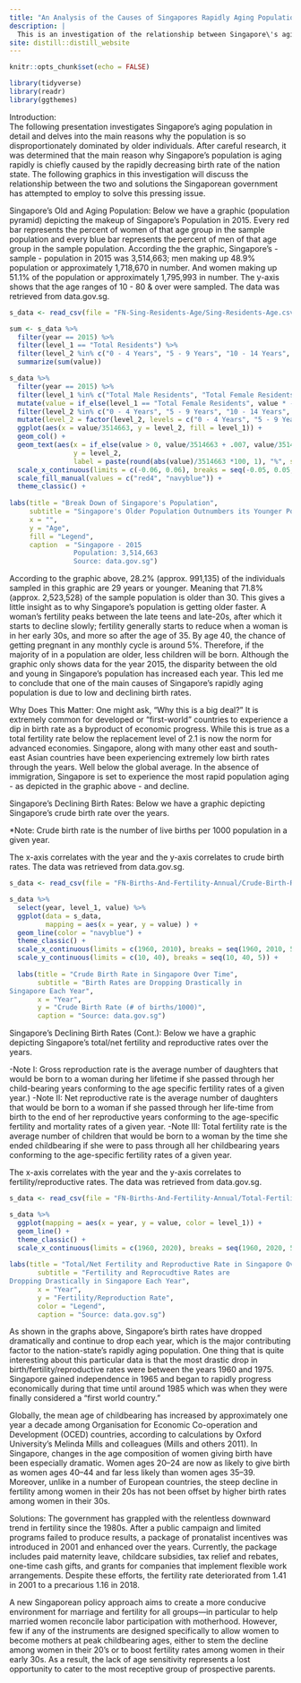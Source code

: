 ```yaml
---
title: "An Analysis of the Causes of Singapores Rapidly Aging Population"
description: |
  This is an investigation of the relationship between Singapore\'s aging population and the nation-state\'s declining birth rates.
site: distill::distill_website
---
```


```r
knitr::opts_chunk$set(echo = FALSE)
```

```r
library(tidyverse)
library(readr)
library(ggthemes)
```
Introduction:   
The following presentation investigates Singapore’s aging population in detail and delves into the main reasons why the population is so disproportionately dominated by older individuals. After careful research, it was determined that the main reason why Singapore’s population is aging rapidly is chiefly caused by the rapidly decreasing birth rate of the nation state. The following graphics in this investigation will discuss the relationship between the two and solutions the Singaporean government has attempted to employ to solve this pressing issue.

<div>Singapore's Old and Aging Population:
Below we have a graphic (population pyramid) depicting the makeup of Singapore's Population in 2015. Every red bar represents the percent of women of that age group in the sample population and every blue bar represents the percent of men of that age group in the sample population. According the the graphic, Singapore's - sample - population in 2015 was 3,514,663; men making up 48.9% population or approximately 1,718,670 in number. And women making up 51.1% of the population or approximately 1,795,993 in number. The y-axis shows that the age ranges of 10 - 80 & over were sampled. The data was retrieved from data.gov.sg.

```r
s_data <- read_csv(file = "FN-Sing-Residents-Age/Sing-Residents-Age.csv", na = "na")

sum <- s_data %>% 
  filter(year == 2015) %>% 
  filter(level_1 == "Total Residents") %>% 
  filter(level_2 %in% c("0 - 4 Years", "5 - 9 Years", "10 - 14 Years", "15 - 19 Years", "20 - 24 Years", "25 - 29 Years", "30 - 34 Years", "35 - 39 Years", "40 - 44 Years", "45 - 49 Years", "50 - 54 Years", "55 - 59 Years", "60 - 64 Years", "65 - 69 Years", "70 - 74 Years", "75 - 79 Years", "80 Years & Over")) %>% 
  summarize(sum(value))

s_data %>% 
  filter(year == 2015) %>% 
  filter(level_1 %in% c("Total Male Residents", "Total Female Residents")) %>% 
  mutate(value = if_else(level_1 == "Total Female Residents", value * -1, value)) %>%
  filter(level_2 %in% c("0 - 4 Years", "5 - 9 Years", "10 - 14 Years", "15 - 19 Years", "20 - 24 Years", "25 - 29 Years", "30 - 34 Years", "35 - 39 Years", "40 - 44 Years", "45 - 49 Years", "50 - 54 Years", "55 - 59 Years", "60 - 64 Years", "65 - 69 Years", "70 - 74 Years", "75 - 79 Years", "80 Years & Over")) %>% 
  mutate(level_2 = factor(level_2, levels = c("0 - 4 Years", "5 - 9 Years", "10 - 14 Years", "15 - 19 Years", "20 - 24 Years", "25 - 29 Years", "30 - 34 Years", "35 - 39 Years", "40 - 44 Years", "45 - 49 Years", "50 - 54 Years", "55 - 59 Years", "60 - 64 Years", "65 - 69 Years", "70 - 74 Years", "75 - 79 Years", "80 Years & Over"))) %>%
  ggplot(aes(x = value/3514663, y = level_2, fill = level_1)) +
  geom_col() +
  geom_text(aes(x = if_else(value > 0, value/3514663 + .007, value/3514663 - .007),
                y = level_2,
                label = paste(round(abs(value)/3514663 *100, 1), "%", sep = "")))  +
  scale_x_continuous(limits = c(-0.06, 0.06), breaks = seq(-0.05, 0.05, 0.02), labels = c("5.0%", "3.0%", "1.0%", "1.0%", "3.0%", "5.0%")) +
  scale_fill_manual(values = c("red4", "navyblue")) + 
  theme_classic() +
  
labs(title = "Break Down of Singapore's Population",
     subtitle = "Singapore's Older Population Outnumbers its Younger Population",
     x = "", 
     y = "Age",
     fill = "Legend",
     caption  = "Singapore - 2015 
                Population: 3,514,663
                Source: data.gov.sg")
```
According to the graphic above, 28.2% (approx. 991,135) of the individuals sampled in this graphic are 29 years or younger. Meaning that 71.8% (approx. 2,523,528) of the sample population is older than 30. This gives a little insight as to why Singapore's population is getting older faster. A woman's fertility peaks between the late teens and late-20s, after which it starts to decline slowly; fertility generally starts to reduce when a woman is in her early 30s, and more so after the age of 35. By age 40, the chance of getting pregnant in any monthly cycle is around 5%. Therefore, if the majority of in a population are older, less children will be born. Although the graphic only shows data for the year 2015, the disparity between the old and young in Singapore's population has increased each year. This led me to conclude that one of the main causes of Singapore's rapidly aging population is due to low and declining birth rates.

Why Does This Matter:
One might ask, "Why this is a big deal?" It is extremely common for developed or "first-world" countries to experience a dip in birth rate as a byproduct of economic progress. While this is true as a total fertility rate below the replacement level of 2.1 is now the norm for advanced economies. Singapore, along with many other east and south-east Asian countries have been experiencing extremely low birth rates through the years. Well below the global average. In the absence of immigration, Singapore is set to experience the most rapid population aging - as depicted in the graphic above - and decline.

Singapore's Declining Birth Rates:
Below we have a graphic depicting Singapore's crude birth rate over the years. 

*Note: Crude birth rate is the number of live births per 1000 population in a given year.

The x-axis correlates with the year and the y-axis correlates to crude birth rates. The data was retrieved from data.gov.sg.

```r
s_data <- read_csv(file = "FN-Births-And-Fertility-Annual/Crude-Birth-Rate.csv", na = "na")

s_data %>% 
  select(year, level_1, value) %>% 
  ggplot(data = s_data,
         mapping = aes(x = year, y = value) ) +
  geom_line(color = "navyblue") +
  theme_classic() +
  scale_x_continuous(limits = c(1960, 2010), breaks = seq(1960, 2010, 5)) +
  scale_y_continuous(limits = c(10, 40), breaks = seq(10, 40, 5)) +
  
  labs(title = "Crude Birth Rate in Singapore Over Time",
       subtitle = "Birth Rates are Dropping Drastically in 
Singapore Each Year",
       x = "Year",
       y = "Crude Birth Rate (# of births/1000)",
       caption = "Source: data.gov.sg")
```

Singapore's Declining Birth Rates (Cont.):
Below we have a graphic depicting Singapore's total/net fertility and reproductive rates over the years. 

-Note I: Gross reproduction rate is the average number of daughters that would be born to a woman during her lifetime if she passed through her child-bearing years conforming to the age specific fertility rates of a given year.)
-Note II: Net reproductive rate is the average number of daughters that would be born to a woman if she passed through her life-time from birth to the end of her reproductive years conforming to the age-specific fertility and mortality rates of a given year.
-Note III: Total fertility rate is the average number of children that would be born to a woman by the time she ended childbearing if she were to pass through all her childbearing years conforming to the age-specific fertility
rates of a given year.

The x-axis correlates with the year and the y-axis correlates to fertility/reproductive rates. The data was retrieved from data.gov.sg.

```r
s_data <- read_csv(file = "FN-Births-And-Fertility-Annual/Total-Fertility-And-Reproduction-Rate.csv", na = "na")

s_data %>% 
  ggplot(mapping = aes(x = year, y = value, color = level_1)) +
  geom_line() +
  theme_classic() +
  scale_x_continuous(limits = c(1960, 2020), breaks = seq(1960, 2020, 5)) +
  
labs(title = "Total/Net Fertility and Reproductive Rate in Singapore Over Time",
       subtitle = "Fertility and Reprocudtive Rates are 
Dropping Drastically in Singapore Each Year",
       x = "Year",
       y = "Fertility/Reproduction Rate",
       color = "Legend",
       caption = "Source: data.gov.sg")
```
As shown in the graphs above, Singapore's birth rates have dropped dramatically and continue to drop each year, which is the major contributing factor to the nation-state's rapidly aging population. One thing that is quite interesting about this particular data is that the most drastic drop in birth/fertility/reproductive rates were between the years 1960 and 1975. Singapore gained independence in 1965 and began to rapidly progress economically during that time until around 1985 which was when they were finally considered a "first world country." 

Globally, the mean age of childbearing has increased by approximately one year a decade among Organisation for Economic Co-operation and Development (OCED) countries, according to calculations by Oxford University’s Melinda Mills and colleagues (Mills and others 2011). In Singapore, changes in the age composition of women giving birth have been especially dramatic. Women ages 20–24 are now as likely to give birth as women ages 40–44 and far less likely than women ages 35–39. Moreover, unlike in a number of European countries, the steep decline in fertility among women in their 20s has not been offset by higher birth rates among women in their 30s.


Solutions:
The government has grappled with the relentless downward trend in fertility since the 1980s. After a public campaign and limited programs failed to produce results, a package of pronatalist incentives was introduced in 2001 and enhanced over the years. Currently, the package includes paid maternity leave, childcare subsidies, tax relief and rebates, one-time cash gifts, and grants for companies that implement flexible work arrangements. Despite these efforts, the fertility rate deteriorated from 1.41 in 2001 to a precarious 1.16 in 2018.

A new Singaporean policy approach aims to create a more conducive environment for marriage and fertility for all groups—in particular to help married women reconcile labor participation with motherhood. However, few if any of the instruments are designed specifically to allow women to become mothers at peak childbearing ages, either to stem the decline among women in their 20's or to boost fertility rates among women in their early 30s. As a result, the lack of age sensitivity represents a lost opportunity to cater to the most receptive group of prospective parents.